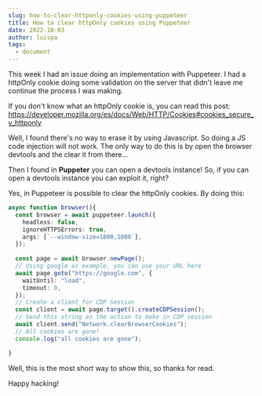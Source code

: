 ```yaml
---
slug: how-to-clear-httponly-cookies-using-puppeteer
title: How to clear httpOnly cookies using Puppeteer
date: 2022-10-03
author: luispa
tags:
  - document
---
```

T﻿his week I had an issue doing an implementation with Puppeteer. I had a httpOnly cookie doing some validation on the server that didn't leave me continue the process I was making.

I﻿f you don't know what an httpOnly cookie is, you can read this post: <https://developer.mozilla.org/es/docs/Web/HTTP/Cookies#cookies_secure_y_httponly>

W﻿ell, I found there's no way to erase it by using Javascript. So doing a JS code injection will not work. The only way to do this is by open the browser devtools and the clear it from there... 

T﻿hen I found in **Puppeter** you can open a devtools instance! So, if you can open a devtools instance you can exploit it, right?

Y﻿es, in Puppeteer is possible to clear the httpOnly cookies. By doing this:

```typescript
async function browser(){
  const browser = await puppeteer.launch({
    headless: false,
    ignoreHTTPSErrors: true,
    args: [`--window-size=1800,1000`],
  });
  
  const page = await browser.newPage();
  // Using google as example, you can use your URL here
  await page.goto("https://google.com", {
    waitUntil: "load",
    timeout: 0,
  });
  // Create a client for CDP Session
  const client = await page.target().createCDPSession();
  // Send this string as the action to make in CDP session
  await client.send("Network.clearBrowserCookies");
  // All cookies are gone!
  console.log("all cookies are gone");

}
```

W﻿ell, this is the most short way to show this, so thanks for read.

H﻿appy hacking!